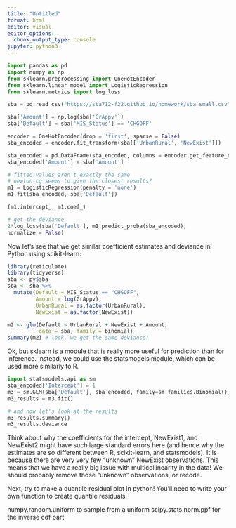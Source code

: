 ```yaml
---
title: "Untitled"
format: html
editor: visual
editor_options: 
  chunk_output_type: console
jupyter: python3
---
```


```python
import pandas as pd
import numpy as np
from sklearn.preprocessing import OneHotEncoder
from sklearn.linear_model import LogisticRegression
from sklearn.metrics import log_loss

sba = pd.read_csv("https://sta712-f22.github.io/homework/sba_small.csv")
```

```python
sba['Amount'] = np.log(sba['GrAppv'])
sba['Default'] = sba['MIS_Status'] == 'CHGOFF'

encoder = OneHotEncoder(drop = 'first', sparse = False)
sba_encoded = encoder.fit_transform(sba[['UrbanRural', 'NewExist']])

sba_encoded = pd.DataFrame(sba_encoded, columns = encoder.get_feature_names(['UrbanRural', 'NewExist']))
sba_encoded['Amount'] = sba['Amount']

# fitted values aren't exactly the same
# newton-cg seems to give the closest results?
m1 = LogisticRegression(penalty = 'none')
m1.fit(sba_encoded, sba['Default'])

(m1.intercept_, m1.coef_)

# get the deviance
2*log_loss(sba['Default'], m1.predict_proba(sba_encoded),
normalize = False)
```

Now let's see that we get similar coefficient estimates and deviance in Python using scikit-learn:

```r
library(reticulate)
library(tidyverse)
sba <- py$sba
sba <- sba %>%
  mutate(Default = MIS_Status == "CHGOFF",
         Amount = log(GrAppv),
         UrbanRural = as.factor(UrbanRural),
         NewExist = as.factor(NewExist))

m2 <- glm(Default ~ UrbanRural + NewExist + Amount,
          data = sba, family = binomial)
summary(m2) # look, we get the same deviance!
```

Ok, but sklearn is a module that is really more useful for prediction than for inference. Instead, we could use the statsmodels module, which can be used more similarly to R.

```python
import statsmodels.api as sm
sba_encoded['Intercept'] = 1
m3 = sm.GLM(sba['Default'], sba_encoded, family=sm.families.Binomial())
m3_results = m3.fit()

# and now let's look at the results
m3_results.summary()
m3_results.deviance

```

Think about why the coefficients for the intercept, NewExist1, and NewExist2 might have such large standard errors here (and hence why the estimates are so different between R, scikit-learn, and statsmodels). It is because there are very very few "unknown" NewExist observations. This means that we have a really big issue with multicollinearity in the data! We should probably remove those "unknown" observations, or recode.

Next, try to make a quantile residual plot in python! You'll need to write your own function to create quantile residuals.

numpy.random.uniform to sample from a uniform scipy.stats.norm.ppf for the inverse cdf part
